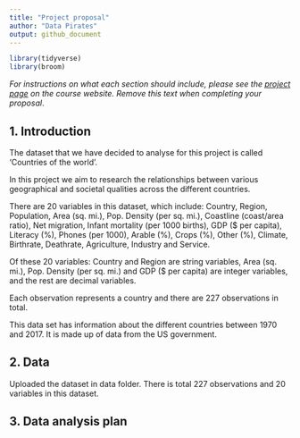 ```yaml
---
title: "Project proposal"
author: "Data Pirates"
output: github_document
---
```


```r
library(tidyverse)
library(broom)
```

*For instructions on what each section should include, please see the [project page](https://idsed.digital/assessments/project/#proposal) on the course website. Remove this text when completing your proposal*.

## 1. Introduction

The dataset that we have decided to analyse for this project is called ‘Countries of the world’. 

In this project we aim to research the relationships between various geographical and societal qualities across the different countries.

There are 20 variables in this dataset, which include:
Country, Region, Population, Area (sq. mi.), Pop. Density (per sq. mi.), Coastline (coast/area ratio), Net migration, Infant mortality (per 1000 births), GDP ($ per capita), Literacy (%), Phones (per 1000), Arable (%), Crops (%), Other (%), Climate, Birthrate, Deathrate, Agriculture, Industry and Service.

Of these 20 variables: Country and Region are string variables, Area (sq. mi.), Pop. Density (per sq. mi.) and GDP ($ per capita) are integer variables, and the rest are decimal variables. 

Each observation represents a country and there are 227 observations in total.

This data set has information about the different countries between 1970 and 2017. It is made up of data from the US government.


## 2. Data

Uploaded the dataset in data folder. There is total 227 observations and 20 variables in this dataset.

## 3. Data analysis plan



